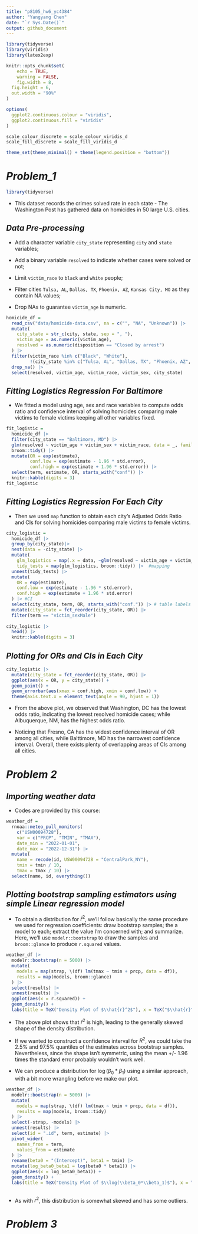 ```yaml
---
title: "p8105_hw6_yc4384"
author: "Yangyang Chen"
date: "`r Sys.Date()`"
output: github_document
---
```

```r
library(tidyverse)
library(viridis)
library(latex2exp)

knitr::opts_chunk$set(
	echo = TRUE,
	warning = FALSE,
	fig.width = 8, 
  fig.height = 6,
  out.width = "90%"
)

options(
  ggplot2.continuous.colour = "viridis",
  ggplot2.continuous.fill = "viridis"
)

scale_colour_discrete = scale_colour_viridis_d
scale_fill_discrete = scale_fill_viridis_d

theme_set(theme_minimal() + theme(legend.position = "bottom"))
```

# _Problem_1_
```r
library(tidyverse)
```
* This dataset records the crimes solved rate in each state - The Washington Post has gathered data on homicides in 50 large U.S. cities.

## _Data Pre-processing_

* Add a character variable `city_state` representing `city` and `state` variables;

* Add a binary variable `resolved` to indicate whether cases were solved or not;

* Limit `victim_race` to `black` and `white` people;

* Filter cities `Tulsa, AL`, `Dallas, TX`, `Phoenix, AZ`, `Kansas City, MO` as they contain NA values;

* Drop NAs to guarantee `victim_age` is numeric.

```r
homicide_df = 
  read_csv("data/homicide-data.csv", na = c("", "NA", "Unknown")) |> 
  mutate(
    city_state = str_c(city, state, sep = ", "),
    victim_age = as.numeric(victim_age),
    resolved = as.numeric(disposition == "Closed by arrest")
  ) |> 
  filter(victim_race %in% c("Black", "White"),
         !(city_state %in% c("Tulsa, AL", "Dallas, TX", "Phoenix, AZ", "Kansas City, MO"))) |> 
  drop_na() |> 
  select(resolved, victim_age, victim_race, victim_sex, city_state)
```

## _Fitting Logistics Regression For Baltimore_

* We fitted a model using age, sex and race variables to compute odds ratio and confidence interval of solving homicides comparing male victims to female victims keeping all other variables fixed.

```r
fit_logistic = 
  homicide_df |> 
  filter(city_state == "Baltimore, MD") |> 
  glm(resolved ~ victim_age + victim_sex + victim_race, data = _, family = binomial()) |>
  broom::tidy() |> 
  mutate(OR = exp(estimate),
         conf.low = exp(estimate - 1.96 * std.error),
         conf.high = exp(estimate + 1.96 * std.error)) |> 
  select(term, estimate, OR, starts_with("conf")) |> 
  knitr::kable(digits = 3)
fit_logistic
```

## _Fitting Logistics Regression For Each City_

* Then we used `map` function to obtain each city's Adjusted Odds Ratio and CIs for solving homicides comparing male victims to female victims.

```r
city_logistic = 
  homicide_df |> 
  group_by(city_state)|> 
  nest(data = -city_state) |> 
  mutate(
    glm_logistics = map(.x = data, ~glm(resolved ~ victim_age + victim_sex + victim_race, data = .x, family = binomial())),
    tidy_tests = map(glm_logistics, broom::tidy)) |>  #mapping
  unnest(tidy_tests) |> 
  mutate(
    OR = exp(estimate),
    conf.low = exp(estimate - 1.96 * std.error),
    conf.high = exp(estimate + 1.96 * std.error)
  ) |> #CI
  select(city_state, term, OR, starts_with("conf.")) |> # table labels
  mutate(city_state = fct_reorder(city_state, OR)) |> 
  filter(term == "victim_sexMale") 
  
city_logistic |> 
  head() |> 
  knitr::kable(digits = 3)

```

## _Plotting for ORs and CIs in Each City_

```r
city_logistic |> 
  mutate(city_state = fct_reorder(city_state, OR)) |> 
  ggplot(aes(x = OR, y = city_state)) +
  geom_point() +
  geom_errorbar(aes(xmax = conf.high, xmin = conf.low)) +
  theme(axis.text.x = element_text(angle = 90, hjust = 1))
```

* From the above plot, we observed that Washington, DC has the lowest odds ratio, indicating the lowest resolved homicide cases; while Albuquerque, NM, has the highest odds ratio. 

* Noticing that Fresno, CA has the widest confidence interval of OR among all cities, while Balttimore, MD has the narrowest confidence interval. Overall, there exists plenty of overlapping areas of CIs among all cities.

# _Problem 2_

## _Importing weather data_

* Codes are provided by this course:
```r
weather_df = 
  rnoaa::meteo_pull_monitors(
    c("USW00094728"),
    var = c("PRCP", "TMIN", "TMAX"), 
    date_min = "2022-01-01",
    date_max = "2022-12-31") |>
  mutate(
    name = recode(id, USW00094728 = "CentralPark_NY"),
    tmin = tmin / 10,
    tmax = tmax / 10) |>
  select(name, id, everything())
```

## _Plotting bootstrap sampling estimators using simple Linear regression model_

* To obtain a distribution for $\hat{r}^2$, we'll follow basically the same procedure we used for regression coefficients: draw bootstrap samples; the a model to each; extract the value I'm concerned with; and summarize. Here, we'll use `modelr::bootstrap` to draw the samples and `broom::glance` to produce `r.squared` values. 

```r
weather_df |> 
  modelr::bootstrap(n = 5000) |> 
  mutate(
    models = map(strap, \(df) lm(tmax ~ tmin + prcp, data = df)),
    results = map(models, broom::glance) 
  ) |> 
  select(results) |> 
  unnest(results) |> 
  ggplot(aes(x = r.squared)) +
  geom_density() +
  labs(title = TeX("Density Plot of $\\hat{r}^2$"), x = TeX("$\\hat{r}^2$"), y = TeX("Density" )) 
```

* The above plot shows that $\hat{r}^2$ is high, leading to the generally skewed shape of the density distribution. 

* If we wanted to construct a confidence interval for $R^2$, we could take the 2.5% and 97.5% quantiles of the estimates across bootstrap samples. Nevertheless, since the shape isn't symmetric, using the mean +/- 1.96 times the standard error probably wouldn't work well.

* We can produce a distribution for $\log(\beta_0 * \beta_1)$ using a similar approach, with a bit more wrangling before we make our plot.

```r
weather_df |> 
  modelr::bootstrap(n = 5000) |> 
  mutate(
    models = map(strap, \(df) lm(tmax ~ tmin + prcp, data = df)),
    results = map(models, broom::tidy)
  ) |> 
  select(-strap, -models) |> 
  unnest(results) |> 
  select(id = ".id", term, estimate) |> 
  pivot_wider(
    names_from = term,
    values_from = estimate
  ) |> 
  rename(beta0 = "(Intercept)", beta1 = tmin) |> 
  mutate(log_beta0_beta1 = log(beta0 * beta1)) |> 
  ggplot(aes(x = log_beta0_beta1)) +
  geom_density() +  
  labs(title = TeX("Density Plot of $\\log(\\beta_0*\\beta_1)$"), x = TeX("$\\log(\\beta_0*\\beta_1)$"), y = TeX("Density" )) 
  
```

* As with $r^2$, this distribution is somewhat skewed and has some outliers. 

# _Problem 3_